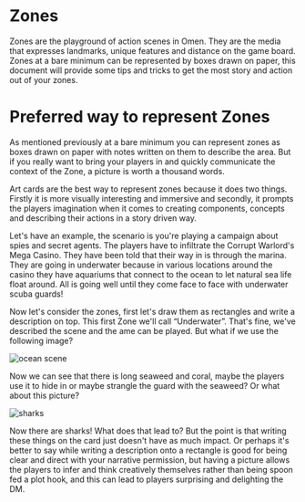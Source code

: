 
# Zones

Zones are the playground of action scenes in Omen. They are the media that expresses landmarks, unique features and distance on the game board. Zones at a bare minimum can be represented by boxes drawn on paper, this document will provide some tips and tricks to get the most story and action out of your zones.

# Preferred way to represent Zones

As mentioned previously at a bare minimum you can represent zones as boxes drawn on paper with notes written on them to describe the area. But if you really want to bring your players in and quickly communicate the context of the Zone, a picture is worth a thousand words.

Art cards are the best way to represent zones because it does two things. Firstly it is more visually interesting and immersive and secondly, it prompts the players imagination when it comes to creating components, concepts and describing their actions in a story driven way.

Let's have an example, the scenario is you're playing a campaign about spies and secret agents. The players have to infiltrate the Corrupt Warlord's Mega Casino. They have been told that their way in is through the marina. They are going in underwater because in various locations around the casino they have aquariums that connect to the ocean to let natural sea life float around. All is going well until they come face to face with underwater scuba guards!

Now let's consider the zones, first let's draw them as rectangles and write a description on top. This first Zone we'll call “Underwater”. That's fine, we've described the scene and the ame can be played. But what if we use the following image?

<ImageWrapper>
    <Image src="/zones/ocean-scene.png" alt="ocean scene" width={512} height={288} />
</ImageWrapper>

Now we can see that there is long seaweed and coral, maybe the players use it to hide in or maybe strangle
the guard with the seaweed? Or what about this picture?

<ImageWrapper>
    <Image src="/zones/sharks.png" alt="sharks" width={512} height={295} />
</ImageWrapper>

Now there are sharks! What does that lead to? But the point is that writing these things on the card
just doesn't have as much impact. Or perhaps it's better to say while writing a description onto a rectangle
is good for being clear and direct with your narrative permission, but having a picture allows the players
to infer and think creatively themselves rather than being spoon fed a plot hook, and this can lead to
players surprising and delighting the DM.
